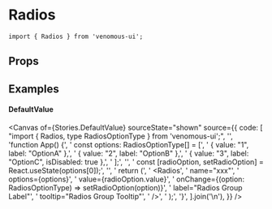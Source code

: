 
<Meta of={Stories} />

# Radios

```tsx
import { Radios } from 'venomous-ui';
```

## Props

<Controls />

## Examples

#### DefaultValue

<Canvas
  of={Stories.DefaultValue}
  sourceState="shown"
  source={{
    code: [
      "import { Radios, type RadiosOptionType } from 'venomous-ui';",
      '',
      'function App() {',
      '  const options: RadiosOptionType[] = [',
      '    { value: "1", label: "OptionA" },',
      '    { value: "2", label: "OptionB" },',
      '    { value: "3", label: "OptionC", isDisabled: true },',
      '  ];',
      '',
      '  const [radioOption, setRadioOption] = React.useState(options[0]);',
      '',
      '  return (',
      '    <Radios',
      '      name="xxx"',
      '      options={options}',
      '      value={radioOption.value}',
      '      onChange={(option: RadiosOptionType) => setRadioOption(option)}',
      '      label="Radios Group Label"',
      '      tooltip="Radios Group Tooltip"',
      '    />',
      '  );',
      '}',
    ].join('\n'),
  }}
/>
